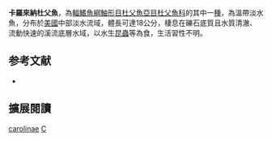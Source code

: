 {{Speciesbox
| name = 卡羅來納杜父魚
| image = Banded sculpin.jpg
| image_width = 250px
| status = NE
| status_system = IUCN3.1
| genus = Cottus
| species = carolinae
| authority = [[Gill|Gill]], 1861
| synonyms = *''Potamocottus carolinae, Gill, 1861''
}}
'''卡羅來納杜父魚'''，為[[輻鰭魚綱|輻鰭魚綱]][[鮋形目|鮋形目]][[杜父魚亞目|杜父魚亞目]][[杜父魚科|杜父魚科]]的其中一[[種|種]]，為溫帶淡水魚，分布於[[美國|美國]]中部淡水流域，體長可達18公分，棲息在礫石底質且水質清澈、流動快速的溪流底層水域，以水生[[昆蟲|昆蟲]]等為食，生活習性不明。

== 参考文献 ==
*{{FishBase_species|genus=Cottus|species=carolinae|year=2014|month=5}}

== 擴展閱讀 ==
{{refbegin}}
{{wikispecies-inline|Cottus carolinae|卡羅來納杜父魚}}
{{refend}}
{{Taxonbar|from=Q5023123}}

[[Category:杜父魚屬|carolinae]]
[[Category:1861年描述的鱼类|C]]

{{鮋形目小作品}}